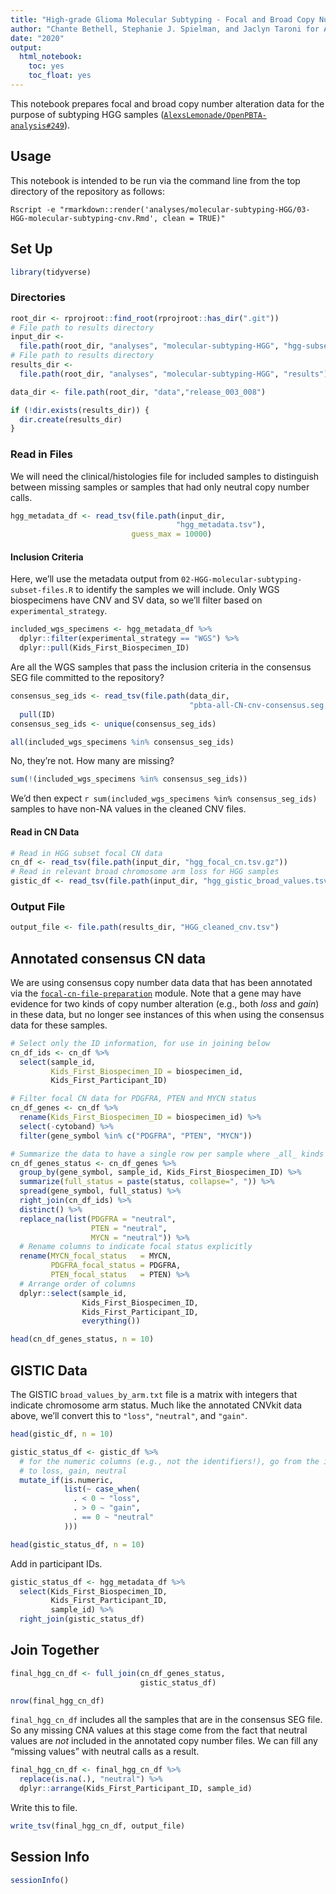 ```yaml
---
title: "High-grade Glioma Molecular Subtyping - Focal and Broad Copy Number Alterations"
author: "Chante Bethell, Stephanie J. Spielman, and Jaclyn Taroni for ALSF CCDL"
date: "2020"
output:
  html_notebook:
    toc: yes
    toc_float: yes
---
```


This notebook prepares focal and broad copy number alteration data for the 
purpose of subtyping HGG samples 
([`AlexsLemonade/OpenPBTA-analysis#249`](https://github.com/AlexsLemonade/OpenPBTA-analysis/issues/249)).

## Usage

This notebook is intended to be run via the command line from the top directory
of the repository as follows:

`Rscript -e "rmarkdown::render('analyses/molecular-subtyping-HGG/03-HGG-molecular-subtyping-cnv.Rmd', clean = TRUE)"`

## Set Up

```r
library(tidyverse)
```

### Directories

```r
root_dir <- rprojroot::find_root(rprojroot::has_dir(".git"))
# File path to results directory
input_dir <-
  file.path(root_dir, "analyses", "molecular-subtyping-HGG", "hgg-subset")
# File path to results directory
results_dir <-
  file.path(root_dir, "analyses", "molecular-subtyping-HGG", "results")

data_dir <- file.path(root_dir, "data","release_003_008")

if (!dir.exists(results_dir)) {
  dir.create(results_dir)
}
```

### Read in Files

We will need the clinical/histologies file for included samples to distinguish between missing samples or samples that had only neutral copy number calls.

```r
hgg_metadata_df <- read_tsv(file.path(input_dir,
                                     "hgg_metadata.tsv"), 
                           guess_max = 10000)
```

#### Inclusion Criteria

Here, we'll use the metadata output from  `02-HGG-molecular-subtyping-subset-files.R` to identify the samples we will include.
Only WGS biospecimens have CNV and SV data, so we'll filter based on `experimental_strategy`.

```r
included_wgs_specimens <- hgg_metadata_df %>%
  dplyr::filter(experimental_strategy == "WGS") %>%
  dplyr::pull(Kids_First_Biospecimen_ID)
```

Are all the WGS samples that pass the inclusion criteria in the consensus SEG file committed to the repository?

```r
consensus_seg_ids <- read_tsv(file.path(data_dir,
                                        "pbta-all-CN-cnv-consensus.seg.gz")) %>%
  pull(ID)
consensus_seg_ids <- unique(consensus_seg_ids)
```

```r
all(included_wgs_specimens %in% consensus_seg_ids)
```

No, they're not.
How many are missing?

```r
sum(!(included_wgs_specimens %in% consensus_seg_ids))
```

We'd then expect `r sum(included_wgs_specimens %in% consensus_seg_ids)` samples to have non-NA values in the cleaned CNV files.

#### Read in CN Data

```r
# Read in HGG subset focal CN data
cn_df <- read_tsv(file.path(input_dir, "hgg_focal_cn.tsv.gz"))
# Read in relevant broad chromosome arm loss for HGG samples
gistic_df <- read_tsv(file.path(input_dir, "hgg_gistic_broad_values.tsv"))
```

### Output File

```r
output_file <- file.path(results_dir, "HGG_cleaned_cnv.tsv")
```

## Annotated consensus CN data

We are using consensus copy number data data that has been annotated via the [`focal-cn-file-preparation`](../focal-cn-file-preparation/) module.
Note that a gene may have evidence for two kinds of copy number alteration (e.g., both _loss_ and _gain_) in these data, but no longer see instances of this when using the consensus data for these samples.

```r
# Select only the ID information, for use in joining below
cn_df_ids <- cn_df %>%  
  select(sample_id,
         Kids_First_Biospecimen_ID = biospecimen_id,
         Kids_First_Participant_ID)

# Filter focal CN data for PDGFRA, PTEN and MYCN status
cn_df_genes <- cn_df %>%
  rename(Kids_First_Biospecimen_ID = biospecimen_id) %>%
  select(-cytoband) %>%
  filter(gene_symbol %in% c("PDGFRA", "PTEN", "MYCN"))

# Summarize the data to have a single row per sample where _all_ kinds of copy number alterations are present.
cn_df_genes_status <- cn_df_genes %>% 
  group_by(gene_symbol, sample_id, Kids_First_Biospecimen_ID) %>% 
  summarize(full_status = paste(status, collapse=", ")) %>% 
  spread(gene_symbol, full_status) %>% 
  right_join(cn_df_ids) %>%
  distinct() %>%
  replace_na(list(PDGFRA = "neutral", 
                  PTEN = "neutral", 
                  MYCN = "neutral")) %>% 
  # Rename columns to indicate focal status explicitly
  rename(MYCN_focal_status   = MYCN, 
         PDGFRA_focal_status = PDGFRA,
         PTEN_focal_status   = PTEN) %>%
  # Arrange order of columns
  dplyr::select(sample_id,
                Kids_First_Biospecimen_ID, 
                Kids_First_Participant_ID, 
                everything())

head(cn_df_genes_status, n = 10)
```

## GISTIC Data

The GISTIC `broad_values_by_arm.txt` file is a matrix with integers that indicate chromosome arm status. 
Much like the annotated CNVkit data above, we'll convert this to `"loss"`, `"neutral"`, and `"gain"`.

```r
head(gistic_df, n = 10) 
```

```r
gistic_status_df <- gistic_df %>%
  # for the numeric columns (e.g., not the identifiers!), go from the integers
  # to loss, gain, neutral
  mutate_if(is.numeric, 
            list(~ case_when(
              . < 0 ~ "loss",
              . > 0 ~ "gain",
              . == 0 ~ "neutral"
            )))

head(gistic_status_df, n = 10)
```

Add in participant IDs.

```r
gistic_status_df <- hgg_metadata_df %>% 
  select(Kids_First_Biospecimen_ID,
         Kids_First_Participant_ID,
         sample_id) %>%
  right_join(gistic_status_df)
```

## Join Together

```r
final_hgg_cn_df <- full_join(cn_df_genes_status,
                             gistic_status_df)

nrow(final_hgg_cn_df)
```

`final_hgg_cn_df` includes all the samples that are in the consensus SEG file.
So any missing CNA values at this stage come from the fact that neutral values are _not_ included in the annotated copy number files.
We can fill any "missing values" with neutral calls as a result.

```r
final_hgg_cn_df <- final_hgg_cn_df %>%
  replace(is.na(.), "neutral") %>%
  dplyr::arrange(Kids_First_Participant_ID, sample_id)
```

Write this to file.

```r
write_tsv(final_hgg_cn_df, output_file)
```

## Session Info

```r
sessionInfo()
```